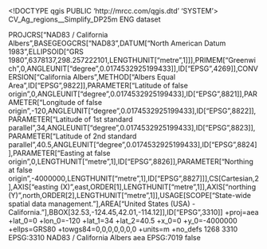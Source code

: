 <!DOCTYPE qgis PUBLIC 'http://mrcc.com/qgis.dtd' 'SYSTEM'>
<qgis version="3.34.0-Prizren">
  <identifier>CV_Ag_regions__Simplify_DP25m</identifier>
  <parentidentifier></parentidentifier>
  <language>ENG</language>
  <type>dataset</type>
  <title>CV_Ag_regions__Simplify_DP25m</title>
  <abstract></abstract>
  <links/>
  <dates/>
  <fees></fees>
  <encoding></encoding>
  <crs>
    <spatialrefsys nativeFormat="Wkt">
      <wkt>PROJCRS["NAD83 / California Albers",BASEGEOGCRS["NAD83",DATUM["North American Datum 1983",ELLIPSOID["GRS 1980",6378137,298.257222101,LENGTHUNIT["metre",1]]],PRIMEM["Greenwich",0,ANGLEUNIT["degree",0.0174532925199433]],ID["EPSG",4269]],CONVERSION["California Albers",METHOD["Albers Equal Area",ID["EPSG",9822]],PARAMETER["Latitude of false origin",0,ANGLEUNIT["degree",0.0174532925199433],ID["EPSG",8821]],PARAMETER["Longitude of false origin",-120,ANGLEUNIT["degree",0.0174532925199433],ID["EPSG",8822]],PARAMETER["Latitude of 1st standard parallel",34,ANGLEUNIT["degree",0.0174532925199433],ID["EPSG",8823]],PARAMETER["Latitude of 2nd standard parallel",40.5,ANGLEUNIT["degree",0.0174532925199433],ID["EPSG",8824]],PARAMETER["Easting at false origin",0,LENGTHUNIT["metre",1],ID["EPSG",8826]],PARAMETER["Northing at false origin",-4000000,LENGTHUNIT["metre",1],ID["EPSG",8827]]],CS[Cartesian,2],AXIS["easting (X)",east,ORDER[1],LENGTHUNIT["metre",1]],AXIS["northing (Y)",north,ORDER[2],LENGTHUNIT["metre",1]],USAGE[SCOPE["State-wide spatial data management."],AREA["United States (USA) - California."],BBOX[32.53,-124.45,42.01,-114.12]],ID["EPSG",3310]]</wkt>
      <proj4>+proj=aea +lat_0=0 +lon_0=-120 +lat_1=34 +lat_2=40.5 +x_0=0 +y_0=-4000000 +ellps=GRS80 +towgs84=0,0,0,0,0,0,0 +units=m +no_defs</proj4>
      <srsid>1268</srsid>
      <srid>3310</srid>
      <authid>EPSG:3310</authid>
      <description>NAD83 / California Albers</description>
      <projectionacronym>aea</projectionacronym>
      <ellipsoidacronym>EPSG:7019</ellipsoidacronym>
      <geographicflag>false</geographicflag>
    </spatialrefsys>
  </crs>
  <extent/>
</qgis>
